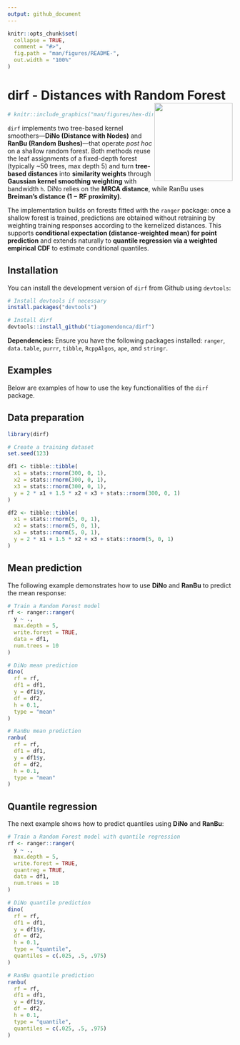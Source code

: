```yaml
---
output: github_document
---
```


<!-- README.md is generated from README.Rmd. Please edit that file -->

```r
knitr::opts_chunk$set(
  collapse = TRUE,
  comment = "#>",
  fig.path = "man/figures/README-",
  out.width = "100%"
)
```



# dirf - Distances with Random Forest <a href="https://github.com/tiagomendonca/dirf"><img src="man/figures/hex-dirf01.png" align="right" height="175" /></a>




```r
# knitr::include_graphics("man/figures/hex-dirf01.png")
```

<!-- badges: start -->
<!-- badges: end -->


`dirf` implements two tree-based kernel smoothers—**DiNo (Distance with Nodes)** and **RanBu (Random Bushes)**—that operate *post hoc* on a shallow random forest. Both methods reuse the leaf assignments of a fixed-depth forest (typically ~50 trees, max depth 5) and turn **tree-based distances** into **similarity weights** through **Gaussian kernel smoothing weighting** with bandwidth `h`. DiNo relies on the **MRCA distance**, while RanBu uses **Breiman’s distance (1 − RF proximity)**.

The implementation builds on forests fitted with the `ranger` package: once a shallow forest is trained, predictions are obtained without retraining by weighting training responses according to the kernelized distances. This supports **conditional expectation (distance-weighted mean) for point prediction** and extends naturally to **quantile regression via a weighted empirical CDF** to estimate conditional quantiles.



## Installation

You can install the development version of `dirf` from Github using `devtools`:

```r
# Install devtools if necessary
install.packages("devtools")

# Install dirf
devtools::install_github("tiagomendonca/dirf")

```

**Dependencies:** Ensure you have the following packages installed: `ranger`, `data.table`, `purrr`, `tibble`, `RcppAlgos`, `ape`, and `stringr`.

## Examples

Below are examples of how to use the key functionalities of the `dirf` package.

## Data preparation

```r
library(dirf)

# Create a training dataset
set.seed(123)

df1 <- tibble::tibble(
  x1 = stats::rnorm(300, 0, 1),
  x2 = stats::rnorm(300, 0, 1),
  x3 = stats::rnorm(300, 0, 1),
  y = 2 * x1 + 1.5 * x2 + x3 + stats::rnorm(300, 0, 1)
)

df2 <- tibble::tibble(
  x1 = stats::rnorm(5, 0, 1),
  x2 = stats::rnorm(5, 0, 1),
  x3 = stats::rnorm(5, 0, 1),
  y = 2 * x1 + 1.5 * x2 + x3 + stats::rnorm(5, 0, 1)
)
```


## Mean prediction

The following example demonstrates how to use **DiNo** and **RanBu** to predict the mean response:

```r
# Train a Random Forest model
rf <- ranger::ranger(
  y ~ .,
  max.depth = 5,
  write.forest = TRUE,
  data = df1,
  num.trees = 10
)

# DiNo mean prediction
dino(
  rf = rf,
  df1 = df1,
  y = df1$y,
  df = df2,
  h = 0.1,
  type = "mean"
)

# RanBu mean prediction
ranbu(
  rf = rf,
  df1 = df1,
  y = df1$y,
  df = df2,
  h = 0.1,
  type = "mean"
)

```

## Quantile regression

The next example shows how to predict quantiles using **DiNo** and **RanBu**:

```r
# Train a Random Forest model with quantile regression
rf <- ranger::ranger(
  y ~ .,
  max.depth = 5,
  write.forest = TRUE,
  quantreg = TRUE,
  data = df1,
  num.trees = 10
)

# DiNo quantile prediction
dino(
  rf = rf,
  df1 = df1,
  y = df1$y,
  df = df2,
  h = 0.1,
  type = "quantile",
  quantiles = c(.025, .5, .975)
)

# RanBu quantile prediction
ranbu(
  rf = rf,
  df1 = df1,
  y = df1$y,
  df = df2,
  h = 0.1,
  type = "quantile",
  quantiles = c(.025, .5, .975)
)
      
```
